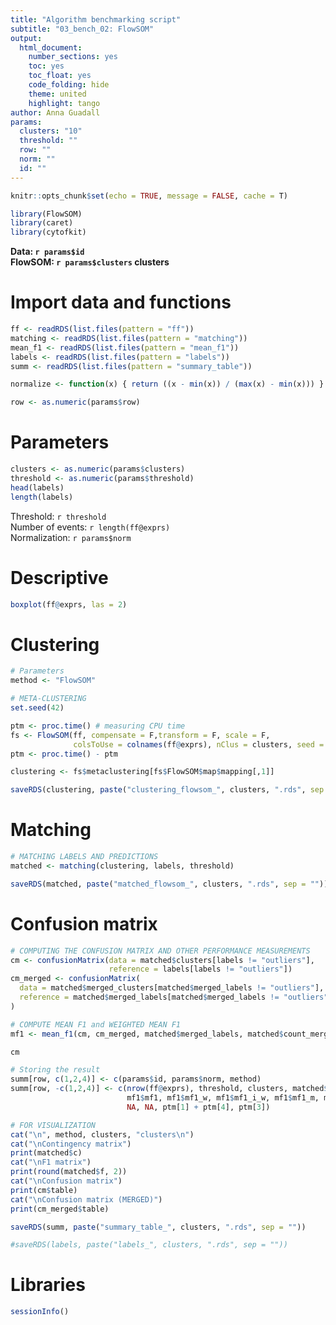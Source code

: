 ```yaml
---
title: "Algorithm benchmarking script"
subtitle: "03_bench_02: FlowSOM"
output:
  html_document:
    number_sections: yes
    toc: yes
    toc_float: yes
    code_folding: hide
    theme: united
    highlight: tango
author: Anna Guadall
params:
  clusters: "10"
  threshold: ""
  row: ""
  norm: ""
  id: ""
---
```


```r
knitr::opts_chunk$set(echo = TRUE, message = FALSE, cache = T)
```

```r
library(FlowSOM)
library(caret)
library(cytofkit)
```

**Data: ``r params$id``**  
**FlowSOM: `r params$clusters` clusters**  

# Import data and functions
```r
ff <- readRDS(list.files(pattern = "ff"))
matching <- readRDS(list.files(pattern = "matching"))
mean_f1 <- readRDS(list.files(pattern = "mean_f1"))
labels <- readRDS(list.files(pattern = "labels"))
summ <- readRDS(list.files(pattern = "summary_table"))
```

```r
normalize <- function(x) { return ((x - min(x)) / (max(x) - min(x))) }
```

```r
row <- as.numeric(params$row)
```

# Parameters
```r
clusters <- as.numeric(params$clusters)
threshold <- as.numeric(params$threshold)
head(labels)
length(labels)
```
Threshold: `r threshold`  
Number of events: `r length(ff@exprs)`  
Normalization: `r params$norm`

# Descriptive
```r
boxplot(ff@exprs, las = 2)
```

# Clustering
```r
# Parameters
method <- "FlowSOM"

# META-CLUSTERING
set.seed(42)

ptm <- proc.time() # measuring CPU time
fs <- FlowSOM(ff, compensate = F,transform = F, scale = F,
              colsToUse = colnames(ff@exprs), nClus = clusters, seed = 42)
ptm <- proc.time() - ptm

clustering <- fs$metaclustering[fs$FlowSOM$map$mapping[,1]] 
```

```r
saveRDS(clustering, paste("clustering_flowsom_", clusters, ".rds", sep = ""))
```

# Matching
```r
# MATCHING LABELS AND PREDICTIONS
matched <- matching(clustering, labels, threshold) 
```

```r
saveRDS(matched, paste("matched_flowsom_", clusters, ".rds", sep = ""))
```

# Confusion matrix
```r
# COMPUTING THE CONFUSION MATRIX AND OTHER PERFORMANCE MEASUREMENTS
cm <- confusionMatrix(data = matched$clusters[labels != "outliers"],
                      reference = labels[labels != "outliers"])
cm_merged <- confusionMatrix(
  data = matched$merged_clusters[matched$merged_labels != "outliers"],
  reference = matched$merged_labels[matched$merged_labels != "outliers"]
)

# COMPUTE MEAN F1 and WEIGHTED MEAN F1
mf1 <- mean_f1(cm, cm_merged, matched$merged_labels, matched$count_merged_pops)
```

```r
cm
```

```r
# Storing the result 
summ[row, c(1,2,4)] <- c(params$id, params$norm, method)
summ[row, -c(1,2,4)] <- c(nrow(ff@exprs), threshold, clusters, matched$partitions, 
                          mf1$mf1, mf1$mf1_w, mf1$mf1_i_w, mf1$mf1_m, mf1$mf1_m_c, 
                          NA, NA, ptm[1] + ptm[4], ptm[3])

# FOR VISUALIZATION
cat("\n", method, clusters, "clusters\n")
cat("\nContingency matrix")
print(matched$c)
cat("\nF1 matrix")
print(round(matched$f, 2))
cat("\nConfusion matrix")
print(cm$table)
cat("\nConfusion matrix (MERGED)")
print(cm_merged$table)
```

```r
saveRDS(summ, paste("summary_table_", clusters, ".rds", sep = ""))
```

```r
#saveRDS(labels, paste("labels_", clusters, ".rds", sep = ""))
```

# Libraries
```r
sessionInfo()
```




